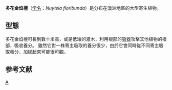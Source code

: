 {{Speciesbox
| name = 多花金焰檀
| genus = Nuytsia
| parent_authority = [[Robert_Brown_(Scottish_botanist_from_Montrose)|R.Br.]] ex [[George_Don|G.Don]]
| species = floribunda
| image = Christmas tree 02 gnangarra.jpg
| image_caption = 澳洲聖誕樹
| status = LC
| status_system = IUCN3.1
| status_ref = <ref>{{cite iucn | author1 = IUCN SSC Global Tree Specialist Group | author2 =  Botanic Gardens Conservation International (BGCI) | title = ''Nuytsia floribunda'' | volume = 2020 | page = e.T172929297A172929299 | year = 2020 | doi = 10.2305/IUCN.UK.2020-2.RLTS.T172929297A172929299.en }}</ref>
| authority = ([[Jacques_Labillardière|Labill.]]) R.Br. ex G.Don<ref name=APNI>{{cite web |url=http://www.anbg.gov.au/cgi-bin/apni?taxon_id=44409|title=''Nuytsia floribunda'' |access-date=1 December 2014 |work= [[Australian_Plant_Name_Index|Australian Plant Name Index]] (APNI), IBIS database|publisher = Centre for Plant Biodiversity Research, Australian Government |location=Canberra, Australian Capital Territory}}</ref>
| synonyms = 
*''Loranthus floribundus'' <small>Labill.</small>
}}
'''多花金焰檀'''（[[学名|学名]]：''Nuytsia floribunda''）是分布在澳洲地區的大型寄生植物。

==型態==
多花金焰檀可長到數十米高，或是低矮的灌木，利用根部的[[吸器|吸器]]攻擊其他植物的根部，吸收養分。
雖然它對一株寄主吸取的養分很少，由於它會同時從不同寄主吸取養分，加總起來可能很可觀。

== 参考文献 ==
{{reflist}}

{{Taxonbar|from=Q15102057|from2=Q135391}}
[[Category:桑寄生科|A]]